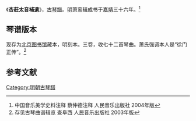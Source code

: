 《'''杏莊太音補遺'''》，[[古琴譜|古琴譜]]。[[明|明]]萧鸾辑成书于[[嘉靖|嘉靖]]三十六年。<ref>中国音乐美学史料注释 蔡仲德注释 人民音乐出版社 2004年版</ref>

==琴谱版本==

现存为[[北京图书馆|北京图书馆]]藏本，明刻本。三卷，收七十二首琴曲。萧氏强调本人是“徐门正传”。<ref>存见古琴曲谱辑览 查阜西 人民音乐出版社 2003年版</ref>

==参考文献==
{{reflist}}
[[Category:明朝古琴譜|Category:明朝古琴譜]]